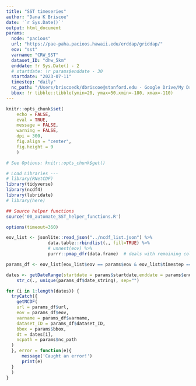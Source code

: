 ```yaml
---
title: "SST timeseries"
author: "Dana K Briscoe"
date: '`r Sys.Date()`'
output: html_document
params:
  node: "pacioos" 
  url: "https://pae-paha.pacioos.hawaii.edu/erddap/griddap/"
  eov: "sst"
  varname: "CRW_SST"
  dataset_ID: "dhw_5km"
  enddate: !r Sys.Date() - 2
  # startdate: !r params$enddate - 30
  startdate: "2023-07-11"
  timestep: "daily"
  nc_path: "/Users/briscoedk/dbriscoe@stanford.edu - Google Drive/My Drive/ncdf/deploy_reports"
  bbox: !r tibble::tibble(ymin=20, ymax=50,xmin=-180, xmax=-110)
---
```


```r
knitr::opts_chunk$set(
    echo = FALSE,
    eval = TRUE,
    message = FALSE,
    warning = FALSE,
    dpi = 300,
    fig.align = "center",
    fig.height = 9
    )

# See Options: knitr::opts_chunk$get()
```


```r
# Load Libraries ---
# library(RNetCDF)
library(tidyverse)
library(ncdf4)
library(lubridate)
# library(here)

```

```r
## Source helper functions
source('00_automate_SST_helper_functions.R')
```

```r
options(timeout=360)
```

```r
eov_list <- jsonlite::read_json("../ncdf_list.json") %>%
                data.table::rbindlist(., fill=TRUE) %>% 
                # unnest(eov) %>%  
                purrr::pmap_dfr(data.frame)  # deals with remaining cols in list form


```

```r
params_df <- eov_list[eov_list$eov == params$eov & eov_list$timestep == params$timestep,]
```

```r
dates <- getDateRange(startdate = params$startdate,enddate = params$enddate, unit=params$timestep) %>%
    str_c(., unique(params_df$date_string), sep="")
```


```r
for (i in 1:length(dates)) {
  tryCatch({
    getNCDF(
    url = params_df$url,
    eov = params_df$eov,
    varname = params_df$varname,
    dataset_ID = params_df$dataset_ID, 
    bbox = params$bbox, 
    dt = dates[i], 
    ncpath = params$nc_path
  )
  }, error = function(e){
      message('Caught an error!')
      print(e)
  }
  )
}
```

